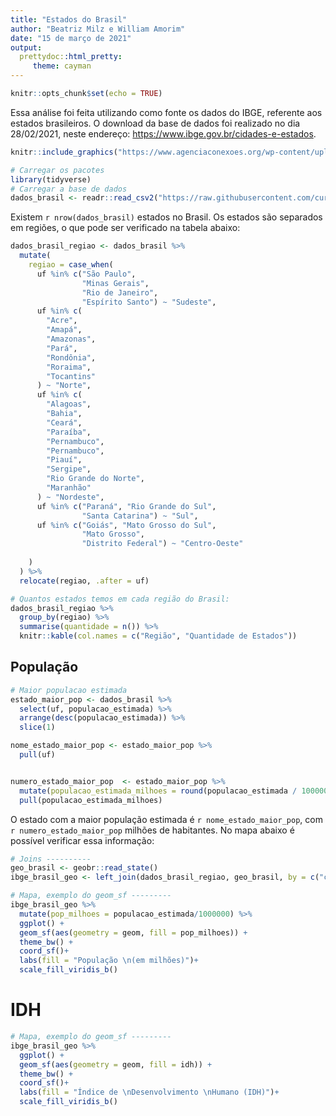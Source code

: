 ```yaml
---
title: "Estados do Brasil"
author: "Beatriz Milz e William Amorim"
date: "15 de março de 2021"
output: 
  prettydoc::html_pretty:
     theme: cayman
---
```


```r
knitr::opts_chunk$set(echo = TRUE)
```

Essa análise foi feita utilizando como fonte os dados do IBGE, referente aos estados brasileiros. 
O download da base de dados foi realizado no dia 28/02/2021, neste endereço: [https://www.ibge.gov.br/cidades-e-estados](https://www.ibge.gov.br/cidades-e-estados).

```r
knitr::include_graphics("https://www.agenciaconexoes.org/wp-content/uploads/2019/07/ibge.jpg")
```

```r
# Carregar os pacotes
library(tidyverse)
# Carregar a base de dados
dados_brasil <- readr::read_csv2("https://raw.githubusercontent.com/curso-r/202102-r4ds-1/master/pratica/dados_brasil.csv")
```

Existem `r nrow(dados_brasil)` estados no Brasil. Os estados são separados em regiões, o que pode ser verificado na tabela abaixo:


```r
dados_brasil_regiao <- dados_brasil %>%
  mutate(
    regiao = case_when(
      uf %in% c("São Paulo",
                "Minas Gerais",
                "Rio de Janeiro",
                "Espírito Santo") ~ "Sudeste",
      uf %in% c(
        "Acre",
        "Amapá",
        "Amazonas",
        "Pará",
        "Rondônia",
        "Roraima",
        "Tocantins"
      ) ~ "Norte",
      uf %in% c(
        "Alagoas",
        "Bahia",
        "Ceará",
        "Paraíba",
        "Pernambuco",
        "Pernambuco",
        "Piauí",
        "Sergipe",
        "Rio Grande do Norte",
        "Maranhão"
      ) ~ "Nordeste",
      uf %in% c("Paraná", "Rio Grande do Sul",
                "Santa Catarina") ~ "Sul",
      uf %in% c("Goiás", "Mato Grosso do Sul",
                "Mato Grosso",
                "Distrito Federal") ~ "Centro-Oeste"
      
    )
  ) %>%
  relocate(regiao, .after = uf)
```

```r
# Quantos estados temos em cada região do Brasil:
dados_brasil_regiao %>% 
  group_by(regiao) %>% 
  summarise(quantidade = n()) %>% 
  knitr::kable(col.names = c("Região", "Quantidade de Estados"))
```

## População

```r
# Maior populacao estimada
estado_maior_pop <- dados_brasil %>% 
  select(uf, populacao_estimada) %>% 
  arrange(desc(populacao_estimada)) %>% 
  slice(1) 

nome_estado_maior_pop <- estado_maior_pop %>% 
  pull(uf)


numero_estado_maior_pop  <- estado_maior_pop %>% 
  mutate(populacao_estimada_milhoes = round(populacao_estimada / 1000000, 1)) %>% 
  pull(populacao_estimada_milhoes)

```

O estado com a maior população estimada é `r nome_estado_maior_pop`, com `r numero_estado_maior_pop` milhões de habitantes. No mapa abaixo é possível verificar essa informação:

```r
# Joins ----------
geo_brasil <- geobr::read_state()
ibge_brasil_geo <- left_join(dados_brasil_regiao, geo_brasil, by = c("codigo" = "code_state"))
```

```r
# Mapa, exemplo do geom_sf ---------
ibge_brasil_geo %>% 
  mutate(pop_milhoes = populacao_estimada/1000000) %>% 
  ggplot() +
  geom_sf(aes(geometry = geom, fill = pop_milhoes)) +
  theme_bw() +
  coord_sf()+
  labs(fill = "População \n(em milhões)")+
  scale_fill_viridis_b()
```
# IDH 

```r
# Mapa, exemplo do geom_sf ---------
ibge_brasil_geo %>% 
  ggplot() +
  geom_sf(aes(geometry = geom, fill = idh)) +
  theme_bw() +
  coord_sf()+
  labs(fill = "Índice de \nDesenvolvimento \nHumano (IDH)")+
  scale_fill_viridis_b()
```

